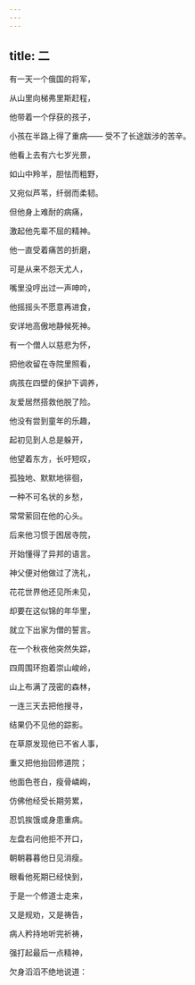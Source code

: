 ```yaml
---
---
---
```

title: 二
---




有一天一个俄国的将军，

从山里向梯弗里斯赶程，

他带着一个俘获的孩子，

小孩在半路上得了重病—— 受不了长途跋涉的苦辛。

他看上去有六七岁光景，

如山中羚羊，胆怯而粗野，

又宛似芦苇，纤弱而柔韧。

但他身上难耐的病痛，

激起他先辈不屈的精神。

他一直受着痛苦的折磨，

可是从来不怨天尤人，

嘴里没哼出过一声呻吟，

他摇摇头不愿意再进食，

安详地高傲地静候死神。

有一个僧人以慈悲为怀，

把他收留在寺院里照看，

病孩在四壁的保护下调养，

友爱居然搭救他脱了险。

他没有尝到童年的乐趣，

起初见到人总是躲开，

他望着东方，长吁短叹，

孤独地、默默地徘徊，

一种不可名状的乡愁，

常常萦回在他的心头。

后来他习惯于困居寺院，

开始懂得了异邦的语言。

神父便对他做过了洗礼，

花花世界他还见所未见，

却要在这似锦的年华里，

就立下出家为僧的誓言。

在一个秋夜他突然失踪，

四周围环抱着崇山峻岭，

山上布满了茂密的森林，

一连三天去把他搜寻，

结果仍不见他的踪影。

在草原发现他已不省人事，

重又把他抬回修道院；

他面色苍白，瘦骨嶙峋，

仿佛他经受长期劳累，

忍饥挨饿或身患重病。

左盘右问他拒不开口，

朝朝暮暮他日见消瘦。

眼看他死期已经快到，

于是一个修道士走来，

又是规劝，又是祷告，

病人矜持地听完祈祷，

强打起最后一点精神，

欠身滔滔不绝地说道：
